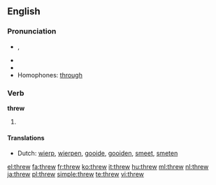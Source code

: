 ==English==

===Pronunciation===
* {{IPA|/'θɻʊə/}}, {{IPAchar|/θɹuː/}}
* {{audio|en-us-threw.ogg|Audio (US)}}
* {{rhymes|uː}}
* Homophones: [[through]]

===Verb===
'''threw'''

# {{past tense of| to [[throw]]}}

====Translations====
* Dutch: [[wierp]], [[wierpen]], [[gooide]], [[gooiden]], [[smeet]], [[smeten]]

[[el:threw]]
[[fa:threw]]
[[fr:threw]]
[[ko:threw]]
[[it:threw]]
[[hu:threw]]
[[ml:threw]]
[[nl:threw]]
[[ja:threw]]
[[pl:threw]]
[[simple:threw]]
[[te:threw]]
[[vi:threw]]